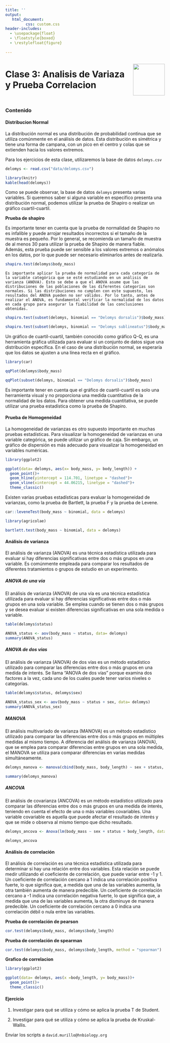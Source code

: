 ---
title: ''
output:
   html_document:
         css: custom.css
header-includes:
  - \usepackage{float}
  - \floatstyle{boxed}
  - \restylefloat{figure}
  
---

<div style="display:flex; align-items:center;">
  <h1 style="margin:0;">Clase 3: Analisis de Variaza y Prueba Correlacion</h1>
  <img src="HN Cursos publicidad/HN Biology Inv Circle.jpg" alt="" style="width:100px; margin-left:20px;">
</div>


### Contenido{.tabset .tabset-pills}

#### Distribucion Normal

La distribución normal es una distribución de probabilidad continua que se utiliza comúnmente en el análisis de datos. Esta distribución es simétrica y tiene una forma de campana, con un pico en el centro y colas que se extienden hacia los valores extremos.

Para los ejercicios de esta clase, utilizaremos la base de datos  `delomys.csv`

```{r,}

delomys <- read.csv("data/delomys.csv")
```


```{r}
library(knitr)
kable(head(delomys))

```

Como se puede observar, la base de datos `delomys` presenta varias variables. Si queremos saber si alguna variable en específico presenta una distribución normal, podemos utilizar la prueba de Shapiro o realizar un gráfico cuartil-cuartil.

**Prueba de shapiro **

Es importante tener en cuenta que la prueba de normalidad de Shapiro no es infalible y puede arrojar resultados incorrectos si el tamaño de la muestra es pequeño. Por lo general, se recomienda un tamaño de muestra de al menos 30 para utilizar la prueba de Shapiro de manera fiable. Además, esta prueba puede ser sensible a los valores extremos o anómalos en los datos, por lo que puede ser necesario eliminarlos antes de realizarla.

```{r}
shapiro.test(delomys$body_mass)
```
`Es importante aplicar la prueba de normalidad para cada categoría de la variable categórica que se esté estudiando en un análisis de varianza (ANOVA). Esto se debe a que el ANOVA asume que las distribuciones de las poblaciones de las diferentes categorías son normales. Si las distribuciones no cumplen con este supuesto, los resultados del ANOVA pueden no ser válidos. Por lo tanto, antes de realizar el ANOVA, es fundamental verificar la normalidad de los datos en cada grupo para asegurar la fiabilidad de las conclusiones obtenidas.`

```{r}
shapiro.test(subset(delomys, binomial == "Delomys dorsalis")$body_mass)

shapiro.test(subset(delomys, binomial == "Delomys sublineatus")$body_mass)
```


Un gráfico de cuartil-cuartil, también conocido como gráfico Q-Q, es una herramienta gráfica utilizada para evaluar si un conjunto de datos sigue una distribución específica. En el caso de una distribución normal, se esperaría que los datos se ajusten a una línea recta en el gráfico.

```{r, fig.align='center'}
library(car)

qqPlot(delomys$body_mass)
```


```{r, fig.align='center'}
qqPlot(subset(delomys, binomial == "Delomys dorsalis")$body_mass)
```


Es importante tener en cuenta que el gráfico de cuartil-cuartil es solo una herramienta visual y no proporciona una medida cuantitativa de la normalidad de los datos. Para obtener una medida cuantitativa, se puede utilizar una prueba estadística como la prueba de Shapiro.


#### Prueba de Homogeneidad

La homogeneidad de varianzas es otro supuesto importante en muchas pruebas estadísticas. Para visualizar la homogeneidad de varianzas en una variable categórica, se puede utilizar un gráfico de caja. Sin embargo, un gráfico de dispersión es más adecuado para visualizar la homogeneidad en variables numéricas.

```{r}
library(ggplot2)

ggplot(data= delomys, aes(x= body_mass, y= body_length)) +
  geom_point()+
  geom_hline(yintercept = 114.701, linetype = "dashed")+
  geom_vline(xintercept = 44.06215, linetype = "dashed")+
  theme_classic()
```

Existen varias pruebas estadísticas para evaluar la homogeneidad de varianzas, como la prueba de Bartlett, la prueba F y la prueba de Levene.

```{r}
car::leveneTest(body_mass ~ binomial, data = delomys)
```

```{r}
library(agricolae)

bartlett.test(body_mass ~ binomial, data = delomys)
```


#### Análisis de varianza{.tabset .tabset-pilss}

El análisis de varianza (ANOVA) es una técnica estadística utilizada para evaluar si hay diferencias significativas entre dos o más grupos en una variable. Es comúnmente empleada para comparar los resultados de diferentes tratamientos o grupos de estudio en un experimento.


##### ANOVA de una vía 

El análisis de varianza (ANOVA) de una vía es una técnica estadística utilizada para evaluar si hay diferencias significativas entre dos o más grupos en una sola variable. Se emplea cuando se tienen dos o más grupos y se desea evaluar si existen diferencias significativas en una sola medida o variable.


```{r}
table(delomys$status)

ANOVA_status <- aov(body_mass ~ status, data= delomys)
summary(ANOVA_status)

```

##### ANOVA de dos vías 

El análisis de varianza (ANOVA) de dos vías es un método estadístico utilizado para comparar las diferencias entre dos o más grupos en una medida de interés. Se llama "ANOVA de dos vías" porque examina dos factores a la vez, cada uno de los cuales puede tener varios niveles o categorías.

```{r}
table(delomys$status, delomys$sex)

ANOVA_status_sex <- aov(body_mass ~ status + sex, data= delomys)
summary(ANOVA_status_sex)

```

##### MANOVA

El análisis multivariado de varianza (MANOVA) es un método estadístico utilizado para comparar las diferencias entre dos o más grupos en múltiples medidas al mismo tiempo. A diferencia del análisis de varianza (ANOVA), que se emplea para comparar diferencias entre grupos en una sola medida, el MANOVA se utiliza para comparar diferencias en varias medidas simultáneamente.

```{r}

delomys_manova <- manova(cbind(body_mass, body_length) ~ sex + status, data = delomys)

summary(delomys_manova)
```

##### ANCOVA

El análisis de covarianza (ANCOVA) es un método estadístico utilizado para comparar las diferencias entre dos o más grupos en una medida de interés, teniendo en cuenta el efecto de una o más variables covariables. Una variable covariable es aquella que puede afectar el resultado de interés y que se mide o observa al mismo tiempo que dicho resultado.


```{r}
delomys_ancova <- Anova(lm(body_mass ~ sex + status + body_length, data = delomys))

delomys_ancova
```

#### Análisis de correlación

El análisis de correlación es una técnica estadística utilizada para determinar si hay una relación entre dos variables. Esta relación se puede medir utilizando el coeficiente de correlación, que puede variar entre -1 y 1. Un coeficiente de correlación cercano a 1 indica una correlación positiva fuerte, lo que significa que, a medida que una de las variables aumenta, la otra también aumenta de manera predecible. Un coeficiente de correlación cercano a -1 indica una correlación negativa fuerte, lo que significa que, a medida que una de las variables aumenta, la otra disminuye de manera predecible. Un coeficiente de correlación cercano a 0 indica una correlación débil o nula entre las variables.

**Prueba de correlación de pearson**

```{r}
cor.test(delomys$body_mass, delomys$body_length)
```

**Prueba de correlación de spearman**

```{r}
cor.test(delomys$body_mass, delomys$body_length, method = "spearman")
```

**Grafico de correlacion**


```{r}
library(ggplot2)

ggplot(data= delomys, aes(x =body_length, y= body_mass))+
  geom_point()+
  theme_classic()
```


#### Ejercicio 

1)  Investigar para qué se utiliza y cómo se aplica la prueba T de Student.

2)  Investigar para qué se utiliza y cómo se aplica la prueba de Kruskal-Wallis.

Enviar los scripts a `david.murillo@hnbiology.org`

